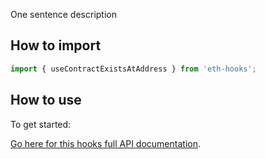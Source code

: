 One sentence description

## How to import

```typescript
import { useContractExistsAtAddress } from 'eth-hooks';
```

## How to use

To get started:

[Go here for this hooks full API documentation](../../api/modules/Hooks#usecontractexistsataddress).
